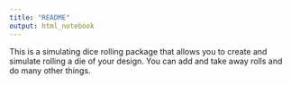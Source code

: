---
title: "README"
output: html_notebook
---

This is a simulating dice rolling package that allows you to create and simulate rolling a die of your design. You can add and take away rolls and do many other things.
